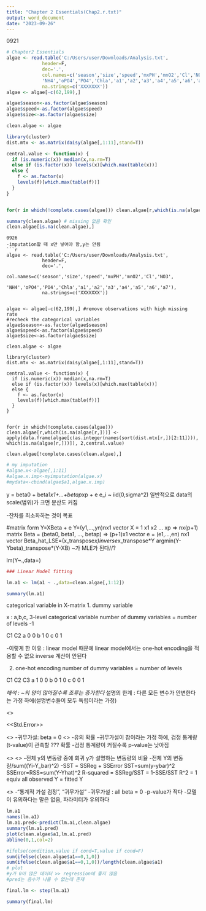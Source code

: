 ---
title: "Chapter 2 Essentials(Chap2.r.txt)"
output: word_document
date: "2023-09-26"
---
0921
```{r}
# Chapter2 Essentials
algae <- read.table('C:/Users/user/Downloads/Analysis.txt',
             header=F,
             dec='.',
             col.names=c('season','size','speed','mxPH','mnO2','Cl','NO3',
             'NH4','oPO4','PO4','Chla','a1','a2','a3','a4','a5','a6','a7'),
             na.strings=c('XXXXXXX'))
algae <- algae[-c(62,199),]

algae$season<-as.factor(algae$season)
algae$speed<-as.factor(algae$speed)
algae$size<-as.factor(algae$size)

clean.algae <- algae

library(cluster)
dist.mtx <- as.matrix(daisy(algae[,1:11],stand=T))

central.value <- function(x) {
  if (is.numeric(x)) median(x,na.rm=T)
  else if (is.factor(x)) levels(x)[which.max(table(x))]
  else {
    f <- as.factor(x)
    levels(f)[which.max(table(f))]
  }
}


for(r in which(!complete.cases(algae))) clean.algae[r,which(is.na(algae[r,]))] <- apply(data.frame(algae[c(as.integer(names(sort(dist.mtx[r,])[2:11]))), which(is.na(algae[r,]))]), 2,central.value)

summary(clean.algae) # missing 없음 확인
clean.algae[is.na(clean.algae),]
```
```
0926
-imputation할 때 x만 넣어야 함,y는 안됨
```{r}
algae <- read.table('C:/Users/user/Downloads/Analysis.txt',
             header=F,
             dec='.',
             col.names=c('season','size','speed','mxPH','mnO2','Cl','NO3',
             'NH4','oPO4','PO4','Chla','a1','a2','a3','a4','a5','a6','a7'),
             na.strings=c('XXXXXXX'))


algae <- algae[-c(62,199),] #remove observations with high missing rate
#recheck the categorical variables
algae$season<-as.factor(algae$season)
algae$speed<-as.factor(algae$speed)
algae$size<-as.factor(algae$size)

clean.algae <- algae

library(cluster)
dist.mtx <- as.matrix(daisy(algae[,1:11],stand=T))

central.value <- function(x) {
  if (is.numeric(x)) median(x,na.rm=T)
  else if (is.factor(x)) levels(x)[which.max(table(x))]
  else {
    f <- as.factor(x)
    levels(f)[which.max(table(f))]
  }
}


for(r in which(!complete.cases(algae))) clean.algae[r,which(is.na(algae[r,]))] <- apply(data.frame(algae[c(as.integer(names(sort(dist.mtx[r,])[2:11]))), which(is.na(algae[r,]))]), 2,central.value)

clean.algae[!complete.cases(clean.algae),]
```

```{r}
# my imputation 
#algae.x<-algae[,1:11]
#algae.x.imp<-myimputation(algae.x)
#mydata<-cbind(algae$a1,algae.x.imp)

```
y = beta0 + beta1*x1+...+betap*xp + e
e_i ~ iid(0,sigma^2)
일반적으로 data의 scale(범위)가 크면 분산도 커짐

-잔차를 최소화하는 것이 목표

#matrix form
Y=XBeta + e
Y=(y1,...,yn)nx1 vector
X = 1 x1 x2 ... xp => nx(p+1) matrix
Beta = (beta0, beta1, ..., betap) => (p+1)x1 vector
e = (e1,...,en) nx1 vector
Beta_hat_LSE=(x_transpose*x)inverse*x_transpose*Y
argmin(Y-Ybeta)_transpose*(Y-XB)
~가 MLE가 된다//?

lm(Y~.,data=)

```{r}
### Linear Model fitting 

lm.a1 <- lm(a1 ~ .,data=clean.algae[,1:12])

summary(lm.a1)
```

categorical variable in X-matrix
1. dummy variable

x : a,b,c, 3-level categorical variable
number of dummy variables = number of levels -1

  C1 C2
a 0  0
b 1  0
c 0  1

-이렇게 한 이유 : linear model 때문에
linear model에서는 one-hot encoding을 적용할 수 없으
inverse 계산이 안된다

2. one-hot encoding
number of dummy variables = number of levels

  C1 C2 C3
a 1  0  0
b 0  1  0
c 0  0  1

*해석 : ~의 양이 많아질수록 조류는 증가한다
*설명의 한계 : 다른 모든 변수가 안변한다는 가정 하에(설명변수들이 모두 독립이라는 가정)

<<numerical value>>

<<Std.Error>>

<<t-value>>
-귀무가설: beta = 0
<<p-value>>
-유의 확률 
-귀무가설이 참이라는 가정 하에, 검정 통계량(t-value)이 관측할 ??? 확률
-검정 통계량이 커질수록 p-value는 낮아짐

<<Residual standard error>>
<<R-Squared>>
-전체 y의 변동량 중에 회귀 y가 설명하는 변동량의 비율
-전체 Y의 변동량/sum((Yi-Y_bar)^2)
-SST = SSReg + SSError
SST=sum(y-ybar)^2
SSError=RSS=sum(Y-Yhat)^2
R-squared = SSReg/SST = 1-SSE/SST
R^2 = 1 equiv all observed Y = fitted Y

<<F-statistic>>
-"통계적 가설 검정", "귀무가설"
-귀무가설 : all beta = 0
-p-value가 작다
-모델이 유의하다는 말은 없음, 파라미터가 유의하다

```{r}
lm.a1
names(lm.a1)
lm.a1.pred<-predict(lm.a1,clean.algae)
summary(lm.a1.pred)
plot(clean.algae$a1,lm.a1.pred)
abline(0,1,col=2)

#ifelse(condition,value if cond=T,value if cond=F)
sum(ifelse(clean.algae$a1==0,1,0))
sum(ifelse(clean.algae$a1==0,1,0))/length(clean.algae$a1)
# plot
#y가 0이 많은 데이터 >> regression에 좋지 않음
#pred는 음수가 나올 수 없는데 존재
```

```{r}
final.lm <- step(lm.a1)

summary(final.lm)
```


